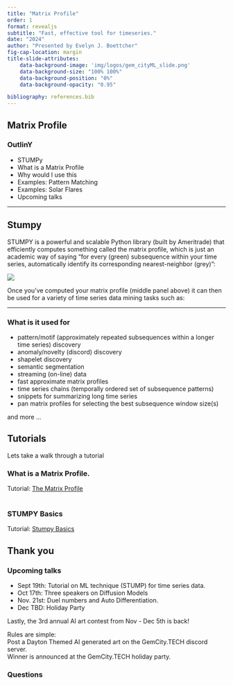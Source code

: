 ```yaml
---
title: "Matrix Profile"
order: 1
format: revealjs
subtitle: "Fast, effective tool for timeseries."
date: "2024"
author: "Presented by Evelyn J. Boettcher"
fig-cap-location: margin 
title-slide-attributes: 
    data-background-image: 'img/logos/gem_cityML_slide.png'
    data-background-size: "100% 100%"
    data-background-position: "0%"
    data-background-opacity: "0.95" 

bibliography: references.bib
---
```


## Matrix Profile

### OutlinY

* STUMPy
* What is a Matrix Profile
* Why would I use this
* Examples: Pattern Matching
* Examples: Solar Flares
* Upcoming talks


---

## Stumpy

STUMPY is a powerful and scalable Python library (built by Ameritrade) that efficiently computes something called the matrix profile, which is just an academic way of saying “for every (green) subsequence within your time series, automatically identify its corresponding nearest-neighbor (grey)”:

![](img/stumpy_demo.gif)

Once you’ve computed your matrix profile (middle panel above) it can then be used for a variety of time series data mining tasks such as:

----
### What is it used for

* pattern/motif (approximately repeated subsequences within a longer time series) discovery
* anomaly/novelty (discord) discovery
* shapelet discovery
* semantic segmentation
* streaming (on-line) data
* fast approximate matrix profiles
* time series chains (temporally ordered set of subsequence patterns)
* snippets for summarizing long time series
* pan matrix profiles for selecting the best subsequence window size(s)

and more …


## Tutorials

Lets take a walk through a tutorial  

### What is a Matrix Profile.


Tutorial: [The Matrix Profile](tutorial/TheMatrixProfile.html)  
<br>

### STUMPY Basics


Tutorial: [Stumpy Basics](tutorial/Tutorial_STUMPY_Basics.html)  


## Thank you

### Upcoming talks
 
* Sept 19th: Tutorial on ML technique (STUMP) for time series data.
* Oct 17th: Three speakers on Diffusion Models
* Nov. 21st: Duel numbers and Auto Differentiation.
* Dec TBD: Holiday Party

Lastly, the 3rd annual AI art contest from Nov - Dec 5th is back!  

Rules are simple:  
Post a Dayton Themed AI generated art on the GemCity.TECH discord server.   
Winner is announced at the GemCity.TECH holiday party.  

### Questions
<br> 



